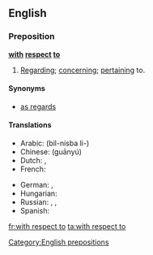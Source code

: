 ==English==

===Preposition===
'''[[with]] [[respect]] [[to]]'''

# [[regarding|Regarding]]; [[concerning]]; [[pertaining]] to.

====Synonyms====
* [[as regards]]

====Translations====
{{trans-top}}
* Arabic: {{t|ar|بالنسبة ل|sc=Arab}} (bil-nisba li-)
* Chinese: {{t|cmn|关于|sc=Hani|xs=Mandarin}} (guānyú)
* Dutch: {{t-|nl|ten opzichte van}}, {{t-|nl|met betrekking tot}}
* French: {{t|fr|quant à}}
{{trans-mid}}
* German: {{t|de|in Bezug auf}}, {{t+|de|bezüglich}}
* Hungarian: {{t|hu|szerint}}
* Russian: {{t|ru|что касается}}, {{t|ru|относительно}}, {{t|ru|касательно}}
* Spanish: {{t|fr|en cuanto a}}
{{trans-bottom}}

[[Category:English prepositions]]

[[fr:with respect to]]
[[ta:with respect to]]